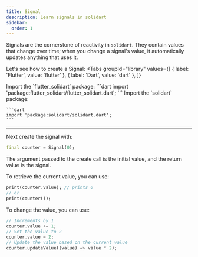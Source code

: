 ```yaml
---
title: Signal
description: Learn signals in solidart
sidebar:
  order: 1
---
```


Signals are the cornerstone of reactivity in `solidart`. They contain values that change over time; when you change a signal's value, it automatically updates anything that uses it.

Let's see how to create a Signal:
<Tabs
  groupId="library"
  values={[
    { label: 'Flutter', value: 'flutter' },
    { label: 'Dart', value: 'dart' },
  ]}
>
 <TabItem label="flutter">
    Import the `flutter_solidart` package:
    ```dart
    import 'package:flutter_solidart/flutter_solidart.dart';
    ```
  </TabItem>
  <TabItem label="dart">
    Import the `solidart` package:

    ```dart
    import 'package:solidart/solidart.dart';
    ```
  </TabItem>
</Tabs>

---

Next create the signal with:

```dart
final counter = Signal(0);
````

The argument passed to the create call is the initial value, and the return value is the signal.

To retrieve the current value, you can use:
```dart
print(counter.value); // prints 0
// or
print(counter());
```

To change the value, you can use:
```dart
// Increments by 1
counter.value += 1; 
// Set the value to 2
counter.value = 2;
// Update the value based on the current value
counter.updateValue((value) => value * 2);
```
